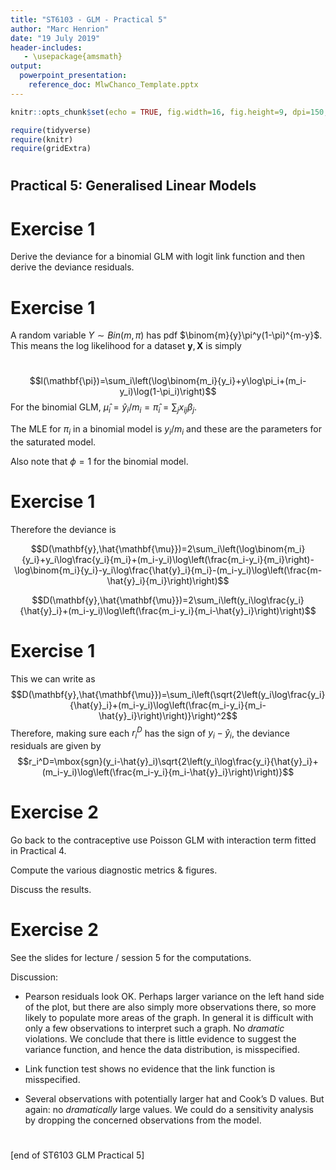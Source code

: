 ---
title: "ST6103 - GLM - Practical 5"
author: "Marc Henrion"
date: "19 July 2019"
header-includes:
   - \usepackage{amsmath}
output:
  powerpoint_presentation:
    reference_doc: MlwChanco_Template.pptx
---

```{r setup, include=FALSE, echo=F}
knitr::opts_chunk$set(echo = TRUE, fig.width=16, fig.height=9, dpi=150, highlight=T)

require(tidyverse)
require(knitr)
require(gridExtra)
```


#

## Practical 5: Generalised Linear Models


# Exercise 1

Derive the deviance for a binomial GLM with logit link function and then derive the deviance residuals.

# Exercise 1

A random variable $Y\sim Bin(m,\pi)$ has pdf $\binom{m}{y}\pi^y(1-\pi)^{m-y}$. This means the log likelihood for a dataset ${\mathbf{y},\mathbf{X}}$ is simply
$$\,$$

$$l(\mathbf{\pi})=\sum_i\left(\log\binom{m_i}{y_i}+y\log\pi_i+(m_i-y_i)\log(1-\pi_i)\right)$$
For the binomial GLM, $\hat{\mu}_i=\hat{y}_i/m_i=\hat{\pi}_i=\sum_j x_{ij}\beta_j$.

The MLE for $\pi_i$ in a binomial model is $y_i/m_i$ and these are the parameters for the saturated model.

Also note that $\phi=1$ for the binomial model.

# Exercise 1

Therefore the deviance is

$$D(\mathbf{y},\hat{\mathbf{\mu}})=2\sum_i\left(\log\binom{m_i}{y_i}+y_i\log\frac{y_i}{m_i}+(m_i-y_i)\log\left(\frac{m_i-y_i}{m_i}\right)-\log\binom{m_i}{y_i}-y_i\log\frac{\hat{y}_i}{m_i}-(m_i-y_i)\log\left(\frac{m-\hat{y}_i}{m_i}\right)\right)$$

$$D(\mathbf{y},\hat{\mathbf{\mu}})=2\sum_i\left(y_i\log\frac{y_i}{\hat{y}_i}+(m_i-y_i)\log\left(\frac{m_i-y_i}{m_i-\hat{y}_i}\right)\right)$$

# Exercise 1

This we can write as
$$D(\mathbf{y},\hat{\mathbf{\mu}})=\sum_i\left(\sqrt{2\left(y_i\log\frac{y_i}{\hat{y}_i}+(m_i-y_i)\log\left(\frac{m_i-y_i}{m_i-\hat{y}_i}\right)\right)}\right)^2$$
Therefore, making sure each $r_i^D$ has the sign of $y_i-\hat{y}_i$, the deviance residuals are given by
$$r_i^D=\mbox{sgn}(y_i-\hat{y}_i)\sqrt{2\left(y_i\log\frac{y_i}{\hat{y}_i}+(m_i-y_i)\log\left(\frac{m_i-y_i}{m_i-\hat{y}_i}\right)\right)}$$

# Exercise 2

Go back to the contraceptive use Poisson GLM with interaction term fitted in Practical 4.

Compute the various diagnostic metrics & figures.

Discuss the results.

# Exercise 2

See the slides for lecture / session 5 for the computations.

Discussion:

* Pearson residuals look OK. Perhaps larger variance on the left hand side of the plot, but there are also simply more observations there, so more likely to populate more areas of the graph. In general it is difficult with only a few observations to interpret such a graph. No *dramatic* violations. We conclude that there is little evidence to suggest the variance function, and hence the data distribution, is misspecified.

* Link function test shows no evidence that the link function is misspecified.

* Several observations with potentially larger hat and Cook's D values. But again: no *dramatically* large values. We could do a sensitivity analysis by dropping the concerned observations from the model. 


#

[end of ST6103 GLM Practical 5]
